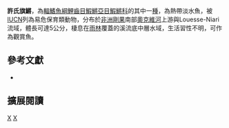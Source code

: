 {{Speciesbox 
| taxon = Aphyosemion schluppi
| status = VU
| status_system = IUCN3.1
| authority =  [[Radda|Radda]] & [[Huber|Huber]], 1978
| synonyms = *''Aphyosemion schlouppi,Radda & Huber, 1978''
}}
'''許氏旗鱂'''，為[[輻鰭魚綱|輻鰭魚綱]][[鯉齒目|鯉齒目]][[鰕鱂亞目|鰕鱂亞目]][[鰕鱂科|鰕鱂科]]的其中一[[種|種]]，為熱帶淡水魚，被[[IUCN|IUCN]]列為易危保育類動物，分布於[[非洲|非洲]][[剛果|剛果]]南部[[奧克維河|奧克維河]]上游與Louesse-Niari流域，體長可達5公分，棲息在[[雨林|雨林]]覆蓋的溪流底中層水域，生活習性不明，可作為觀賞魚。

== 參考文獻 ==
*{{FishBase_species|genus=Aphyosemion|species=schluppi|year=2014|month=7}}

== 擴展閱讀 ==
{{refbegin}}
{{wikispecies-inline|Aphyosemion schluppi|許氏旗鱂}}
{{refend}}
{{Taxonbar|from=Q3767902}}

[[Category:觀賞魚|X]]
[[Category:旗鱂屬|X]]